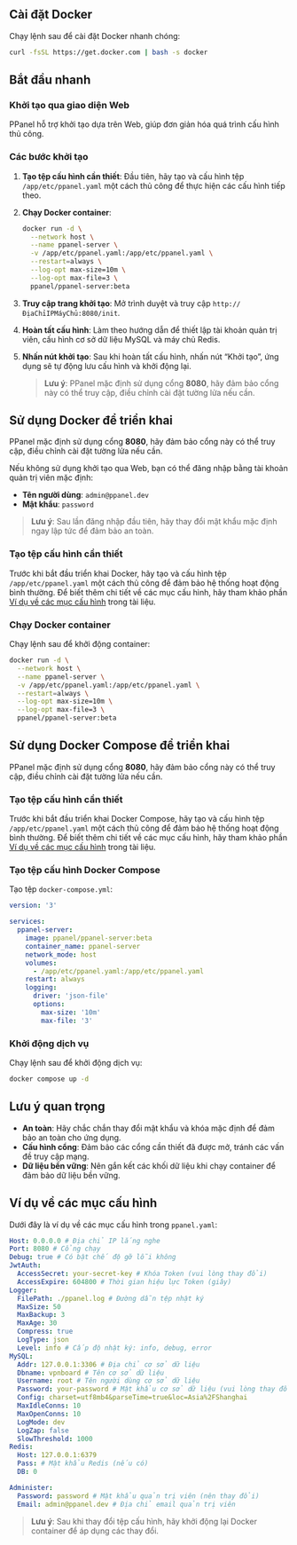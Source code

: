 ## Cài đặt Docker

Chạy lệnh sau để cài đặt Docker nhanh chóng:

```sh
curl -fsSL https://get.docker.com | bash -s docker
```

## Bắt đầu nhanh

### Khởi tạo qua giao diện Web

PPanel hỗ trợ khởi tạo dựa trên Web, giúp đơn giản hóa quá trình cấu hình thủ công.

### Các bước khởi tạo

1. **Tạo tệp cấu hình cần thiết**: Đầu tiên, hãy tạo và cấu hình tệp `/app/etc/ppanel.yaml` một cách thủ công để thực hiện các cấu hình tiếp theo.

2. **Chạy Docker container**:

   ```sh
   docker run -d \
     --network host \
     --name ppanel-server \
     -v /app/etc/ppanel.yaml:/app/etc/ppanel.yaml \
     --restart=always \
     --log-opt max-size=10m \
     --log-opt max-file=3 \
     ppanel/ppanel-server:beta
   ```

3. **Truy cập trang khởi tạo**: Mở trình duyệt và truy cập `http://ĐịaChỉIPMáyChủ:8080/init`.

4. **Hoàn tất cấu hình**: Làm theo hướng dẫn để thiết lập tài khoản quản trị viên, cấu hình cơ sở dữ liệu MySQL và máy chủ Redis.

5. **Nhấn nút khởi tạo**: Sau khi hoàn tất cấu hình, nhấn nút “Khởi tạo”, ứng dụng sẽ tự động lưu cấu hình và khởi động lại.

   > **Lưu ý**: PPanel mặc định sử dụng cổng **8080**, hãy đảm bảo cổng này có thể truy cập, điều chỉnh cài đặt tường lửa nếu cần.

## Sử dụng Docker để triển khai

PPanel mặc định sử dụng cổng **8080**, hãy đảm bảo cổng này có thể truy cập, điều chỉnh cài đặt tường lửa nếu cần.

Nếu không sử dụng khởi tạo qua Web, bạn có thể đăng nhập bằng tài khoản quản trị viên mặc định:

- **Tên người dùng**: `admin@ppanel.dev`
- **Mật khẩu**: `password`

> **Lưu ý**: Sau lần đăng nhập đầu tiên, hãy thay đổi mật khẩu mặc định ngay lập tức để đảm bảo an toàn.

### Tạo tệp cấu hình cần thiết

Trước khi bắt đầu triển khai Docker, hãy tạo và cấu hình tệp `/app/etc/ppanel.yaml` một cách thủ công để đảm bảo hệ thống hoạt động bình thường. Để biết thêm chi tiết về các mục cấu hình, hãy tham khảo phần [Ví dụ về các mục cấu hình](#ví-dụ-về-các-mục-cấu-hình) trong tài liệu.

### Chạy Docker container

Chạy lệnh sau để khởi động container:

```sh
docker run -d \
  --network host \
  --name ppanel-server \
  -v /app/etc/ppanel.yaml:/app/etc/ppanel.yaml \
  --restart=always \
  --log-opt max-size=10m \
  --log-opt max-file=3 \
  ppanel/ppanel-server:beta
```

## Sử dụng Docker Compose để triển khai

PPanel mặc định sử dụng cổng **8080**, hãy đảm bảo cổng này có thể truy cập, điều chỉnh cài đặt tường lửa nếu cần.

### Tạo tệp cấu hình cần thiết

Trước khi bắt đầu triển khai Docker Compose, hãy tạo và cấu hình tệp `/app/etc/ppanel.yaml` một cách thủ công để đảm bảo hệ thống hoạt động bình thường. Để biết thêm chi tiết về các mục cấu hình, hãy tham khảo phần [Ví dụ về các mục cấu hình](#ví-dụ-về-các-mục-cấu-hình) trong tài liệu.

### Tạo tệp cấu hình Docker Compose

Tạo tệp `docker-compose.yml`:

```yaml
version: '3'

services:
  ppanel-server:
    image: ppanel/ppanel-server:beta
    container_name: ppanel-server
    network_mode: host
    volumes:
      - /app/etc/ppanel.yaml:/app/etc/ppanel.yaml
    restart: always
    logging:
      driver: 'json-file'
      options:
        max-size: '10m'
        max-file: '3'
```

### Khởi động dịch vụ

Chạy lệnh sau để khởi động dịch vụ:

```sh
docker compose up -d
```

## Lưu ý quan trọng

- **An toàn**: Hãy chắc chắn thay đổi mật khẩu và khóa mặc định để đảm bảo an toàn cho ứng dụng.
- **Cấu hình cổng**: Đảm bảo các cổng cần thiết đã được mở, tránh các vấn đề truy cập mạng.
- **Dữ liệu bền vững**: Nên gắn kết các khối dữ liệu khi chạy container để đảm bảo dữ liệu bền vững.

## Ví dụ về các mục cấu hình

Dưới đây là ví dụ về các mục cấu hình trong `ppanel.yaml`:

```yaml
Host: 0.0.0.0 # Địa chỉ IP lắng nghe
Port: 8080 # Cổng chạy
Debug: true # Có bật chế độ gỡ lỗi không
JwtAuth:
  AccessSecret: your-secret-key # Khóa Token (vui lòng thay đổi)
  AccessExpire: 604800 # Thời gian hiệu lực Token (giây)
Logger:
  FilePath: ./ppanel.log # Đường dẫn tệp nhật ký
  MaxSize: 50
  MaxBackup: 3
  MaxAge: 30
  Compress: true
  LogType: json
  Level: info # Cấp độ nhật ký: info, debug, error
MySQL:
  Addr: 127.0.0.1:3306 # Địa chỉ cơ sở dữ liệu
  Dbname: vpnboard # Tên cơ sở dữ liệu
  Username: root # Tên người dùng cơ sở dữ liệu
  Password: your-password # Mật khẩu cơ sở dữ liệu (vui lòng thay đổi)
  Config: charset=utf8mb4&parseTime=true&loc=Asia%2FShanghai
  MaxIdleConns: 10
  MaxOpenConns: 10
  LogMode: dev
  LogZap: false
  SlowThreshold: 1000
Redis:
  Host: 127.0.0.1:6379
  Pass: # Mật khẩu Redis (nếu có)
  DB: 0

Administer:
  Password: password # Mật khẩu quản trị viên (nên thay đổi)
  Email: admin@ppanel.dev # Địa chỉ email quản trị viên
```

> **Lưu ý**: Sau khi thay đổi tệp cấu hình, hãy khởi động lại Docker container để áp dụng các thay đổi.



<Giscus />
